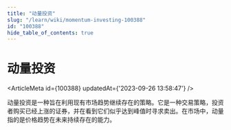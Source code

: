 ```yaml
---
title: "动量投资"
slug: "/learn/wiki/momentum-investing-100388"
id: "100388"
hide_table_of_contents: true
---
```



# 动量投资

<ArticleMeta id={100388} updatedAt={'2023-09-26 13:58:47'} />
<div className='border-solid border-b border-t-0 my-4 border-[var(--ifm-color-gray-300)]' />

动量投资是一种旨在利用现有市场趋势继续存在的策略。它是一种交易策略，投资者购买已经上涨的证券，并在看到它们似乎达到峰值时寻求卖出。在市场中，动量指的是价格趋势在未来持续存在的能力。
